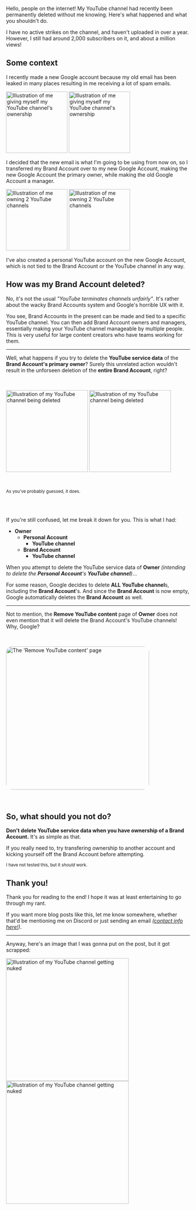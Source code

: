 
<style>{`.img{margin-block:4rem}`}</style>
<style>{`[data-theme=dark] .light-img{display:none}`}</style>
<style>{`[data-theme=light] .dark-img{display:none}`}</style>

Hello, people on the internet! My YouTube channel had recently been permanently deleted without me knowing. Here's what happened and what you shouldn't do.

I have no active strikes on the channel, and haven't uploaded in over a year. However, I still had around 2,000 subscribers on it, and about a million views!

## Some context

I recently made a new Google account because my old email has been leaked in many places resulting in me receiving a lot of spam emails.

<img class="img dark-img" loading="lazy" style="height:12em" src="/assets/blog/my-youtube-channel-is-gone-dont-do-this-mistake/transfer.webp" alt="Illustration of me giving myself my YouTube channel's ownership" />
<img class="img light-img" loading="lazy" style="height:12em" src="/assets/blog/my-youtube-channel-is-gone-dont-do-this-mistake/transfer-light.webp" alt="Illustration of me giving myself my YouTube channel's ownership" />

I decided that the new email is what I'm going to be using from now on, so I transferred my Brand Account over to my new Google Account, making the new Google Account the primary owner, while making the old Google Account a manager.

<img class="img dark-img" loading="lazy" style="height:12em" src="/assets/blog/my-youtube-channel-is-gone-dont-do-this-mistake/ownership.webp" alt="Illustration of me owning 2 YouTube channels" />
<img class="img light-img" loading="lazy" style="height:12em" src="/assets/blog/my-youtube-channel-is-gone-dont-do-this-mistake/ownership-light.webp" alt="Illustration of me owning 2 YouTube channels" />

I've also created a personal YouTube account on the new Google Account, which is not tied to the Brand Account or the YouTube channel in any way.

## How was my Brand Account deleted?

No, it's not the usual *"YouTube terminates channels unfairly"*. It's rather about the wacky Brand Accounts system and Google's horrible UX with it.

You see, Brand Accounts in the present can be made and tied to a specific YouTube channel. You can then add Brand Account owners and managers, essentially making your YouTube channel manageable by multiple people. This is very useful for large content creators who have teams working for them.

---

Well, what happens if you try to delete the **YouTube service data** of the **Brand Account's primary owner**? Surely this unrelated action wouldn't result in the unforseen deletion of the **entire Brand Account**, right?

<img class="img dark-img" loading="lazy" style="height:16em;margin-block:2rem" src="/assets/blog/my-youtube-channel-is-gone-dont-do-this-mistake/deletion.webp" alt="Illustration of my YouTube channel being deleted" />
<img class="img light-img" loading="lazy" style="height:16em;margin-block:2rem" src="/assets/blog/my-youtube-channel-is-gone-dont-do-this-mistake/deletion-light.webp" alt="Illustration of my YouTube channel being deleted" />

<sub>As you've probably guessed, it does.</sub>

<br />
<br />

If you're still confused, let me break it down for you. This is what I had:

- **Owner**
  - **Personal Account**
    - **YouTube channel**
  - **Brand Account**
    - **YouTube channel**

When you attempt to delete the YouTube service data of **Owner** *(intending to delete the **Personal Account**'s **YouTube channel**)*...

For some reason, Google decides to delete **ALL** **YouTube channel**s, including the **Brand Account**'s. And since the **Brand Account** is now empty, Google automatically deletes the **Brand Account** as well.

---

Not to mention, the **Remove YouTube content** page of **Owner** does not even mention that it will delete the Brand Account's YouTube channels! Why, Google?

<img class="img" style="height:28em;margin-block:2rem;border-radius:1rem" src="/assets/blog/my-youtube-channel-is-gone-dont-do-this-mistake/remove-youtube-content-page.webp" alt="The 'Remove YouTube content' page" />

## So, what should you not do?

**Don't delete YouTube service data when you have ownership of a Brand Account.** It's as simple as that.

If you really need to, try transfering ownership to another account and kicking yourself off the Brand Account before attempting.

<sub>I have not tested this, but it *should* work.</sub>

## Thank you!

Thank you for reading to the end! I hope it was at least entertaining to go through my rant.

If you want more blog posts like this, let me know somewhere, whether that'd be mentioning me on Discord or just sending an email *([contact info here!](/#contact))*.

---

Anyway, here's an image that I was gonna put on the post, but it got scrapped:

<img class="img dark-img" style="height:24em" src="/assets/blog/my-youtube-channel-is-gone-dont-do-this-mistake/nuked.webp" alt="Illustration of my YouTube channel getting nuked" />
<img class="img light-img" style="height:24em" src="/assets/blog/my-youtube-channel-is-gone-dont-do-this-mistake/nuked-light.webp" alt="Illustration of my YouTube channel getting nuked" />
